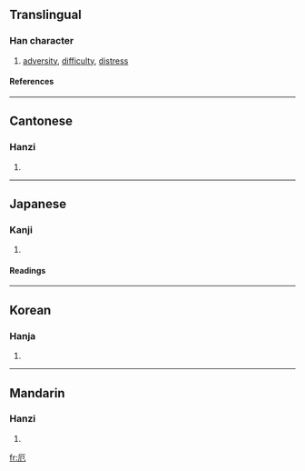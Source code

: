 {{see|阨}}

==Translingual==
===Han character===
{{Han char|rad=厂|as=02|sn=4|four=7121<sub>2</sub>|canj=一尸山 (MSU)}}
# [[adversity]], [[difficulty]], [[distress]]
====References====
{{Han ref|kx=0160.180|dkj=02893|dj=0367.030|hdz=10068.050|uh=5384|ud=21380|bh=A4CC|bd=42188}}
----
==Cantonese==
===Hanzi===
{{yue-hanzi|jyut=|y=ak1}}
# {{defn|Cantonese}}
----
==Japanese==
===Kanji===
{{ja-kanji|grade=|rs=厂02}}
# {{defn|Japanese}} 
====Readings====
{{ja-readings|on=[[やく]] (yaku), [[が]] (ga), [[あく]] (aku)|kun=[[くるしむ]] (kurushimu), [[わざわい]] (wazawai)}}
----
==Korean==
===Hanja===
{{ko-hanja|hangeul=액|rv=aek|mr=aek}}
# {{defn|Korean}}
----
==Mandarin==
===Hanzi===
{{cmn-hanzi|pin=[[è]] (e4)|wg=o<sup>4</sup>}}
# {{defn|Mandarin}}

[[fr:厄]]